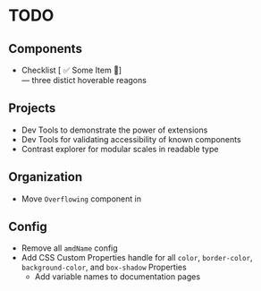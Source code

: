 # TODO

## Components

- Checklist [ ✅ Some Item 🔽]  
  — three distict hoverable reagons

## Projects

- Dev Tools to demonstrate the power of extensions
- Dev Tools for validating accessibility of known components
- Contrast explorer for modular scales in readable type

## Organization

- Move `Overflowing` component in

## Config

- Remove all `amdName` config
- Add CSS Custom Properties handle for all `color`, `border-color`, `background-color`, and `box-shadow` Properties
  - Add variable names to documentation pages

